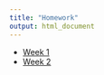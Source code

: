 ```yaml
---
title: "Homework"
output: html_document
---
```


- [Week 1](https://github.com/making-data-science-count/s21-intro-to-data-sci-methods-in-ed/blob/main/homework/homework-week-1.Rmd)
- [Week 2](https://github.com/making-data-science-count/s21-intro-to-data-sci-methods-in-ed/blob/main/homework/homework-week-2.Rmd)